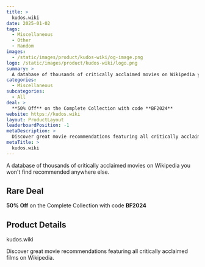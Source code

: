 ```yaml
---
title: >
  kudos.wiki
date: 2025-01-02
tags:
  - Miscellaneous
  - Other
  - Random
images:
  - /static/images/product/kudos-wiki/og-image.png
logo: /static/images/product/kudos-wiki/logo.png
summary: >
  A database of thousands of critically acclaimed movies on Wikipedia you won't find recommended anywhere else.
categories:
  - Miscellaneous
subcategories:
  - All
deal: >
  **50% Off** on the Complete Collection with code **BF2024**
website: https://kudos.wiki
layout: ProductLayout
leaderboardPosition: -1
metaDescription: >
  Discover great movie recommendations featuring all critically acclaimed films on Wikipedia.
metaTitle: >
  kudos.wiki
---
```

A database of thousands of critically acclaimed movies on Wikipedia you won't find recommended anywhere else.

## Rare Deal

**50% Off** on the Complete Collection with code **BF2024**

## Product Details

kudos.wiki

Discover great movie recommendations featuring all critically acclaimed films on Wikipedia.
